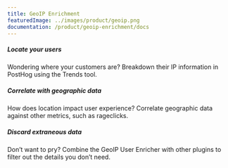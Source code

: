 ```yaml
---
title: GeoIP Enrichment
featuredImage: ../images/product/geoip.png
documentation: /product/geoip-enrichment/docs
---
```


<Section
    divider={false}
    title="Add geographic data to PostHog events and persons using IP addresses, to enhance your insights"
    size="full"
    cols={3}
>
    <div>
        <h5>Locate your users</h5>
        <p>Wondering where your customers are? Breakdown their IP information in PostHog using the Trends tool.</p>
    </div>
    <div>
        <h5>Correlate with geographic data</h5>
        <p>How does location impact user experience? Correlate geographic data against other metrics, such as rageclicks.</p>
    </div>
    <div>
        <h5>Discard extraneous data</h5>
        <p>Don’t want to pry? Combine the GeoIP User Enricher with other plugins to filter out the details you don’t need.</p>
    </div>
</Section>

<TutorialsSlider topic="geoip" />

<Documentation />